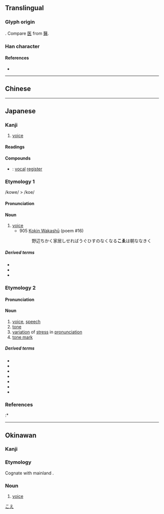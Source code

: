 {{character info/new}}
{{also|聲}}
==Translingual==
{{stroke order|type=bw}}
{{ja-forms|声|声|[[聲]]}}
===Glyph origin===
{{Han simp|聲|f=耳|t=&nbsp;|f2=殳|t2=&nbsp;}}. Compare [[医]] from [[醫]].

===Han character===
{{Han char|rn=33|rad=士|as=04|sn=7|four=|canj=GAH|ids=⿱士𠃜}}

====References====
* {{Han ref|kx=0243.040|dkj=05645|dj=0483.060|hdz=10429.010|uh=58F0|ud=22768}}

----

==Chinese==
{{zh-see|聲}}

----

==Japanese==
{{ja-kanji forms|声|聲}}

===Kanji===
{{ja-kanji|grade=2|rs=士04|style=s|kyu=聲}}

# [[voice]]

====Readings====
{{ja-readings
|goon=しょう<しやう
|kanon=せい
|kun=こえ-<こゑ-, こわ-
}}

====Compounds====
* {{ja-r|声区|せいく}}: [[vocal]] [[register]]

{{wikipedia|lang=ja}}

===Etymology 1===
{{ja-kanjitab|こえ|yomi=k}}
/kowe/ > /koe/

====Pronunciation====
{{ja-pron|yomi=k|こえ|acc=1|acc_ref=DJR,NHK}}

====Noun====
{{ja-noun|kyu=聲|こえ|hhira=こゑ}}

# [[voice]]
#* 905 [[w:Kokin Wakashū|Kokin Wakashū]] (poem #16)
#*: 野辺ちかく家居しせればうぐひすのなくなる'''こゑ'''は朝ななきく

=====Derived terms=====
* {{ja-r|呻き声|うめきごえ|[[groan]], [[moan]]}}
* {{ja-r|声を殺す|こえ を ころす}}
* {{ja-r|声を出す|こえ を だす}}

===Etymology 2===
{{ja-kanjitab|しょう|yomi=o}}

====Pronunciation====
{{ja-pron|yomi=goon|しょう}}

====Noun====
{{ja-noun|kyu=聲|しょう|hhira=しやう}}

# [[voice]], [[speech]]
# [[tone]]
# [[variation]] of [[stress]] in [[pronunciation]]
# [[tone mark]]

=====Derived terms=====
* {{ja-r|去声|きょしょう}}
* {{ja-r|四声|ししょう}}
* {{ja-r|声点|しょうてん}}
* {{ja-r|上声|じょうしょう}}
* {{ja-r|入声|にっしょう}}
* {{ja-r|平声|ひょうしょう}}
* {{ja-r|連声|れんじょう}}

===References===
<references/>
:* {{cite-book
|last=Kojima
|first=Noriyuki
|coauthors=Arai Eizō
|title=Shin Nihon Koten Bungaku Taikei 5: [[w:Kokin Wakashū|Kokin Wakashū]]
|publisher=[[w:Iwanami Shoten Publishing|Iwanami Shoten]]
|date=1989
|origyear=905
|language=Japanese
|isbn=4-00-240005-0
}}

[[Category:Japanese basic words|こえ]]

----

==Okinawan==

===Kanji===
{{head|ryu|kanji|hiragana|くぃー|romaji|kwī}}

===Etymology===
Cognate with mainland {{cog|ja|声|tr=koe}}.

===Noun===
{{head|ryu|noun|hiragana|くぃー|romaji|kwī}}

# [[voice]]